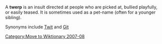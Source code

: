 [[Category:Move to Wiktionary 2007-08]]
A '''twerp''' is an insult directed at people who are picked at, bullied playfully, or easily teased. It is sometimes used as a pet-name (often for a younger sibling). 

Synonyms include [[Twit]] and [[Git]]